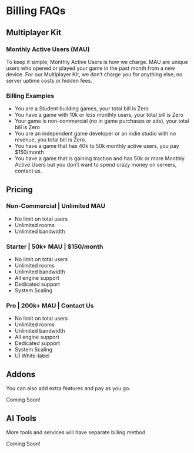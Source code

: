 

# Billing FAQs

## Multiplayer Kit

### Monthly Active Users (MAU)
To keep it simple, Monthly Active Users is how we charge. MAU are unique users who opened or played your game in the past month from a new device. For our Multiplayer Kit, we don’t charge you for anything else; no server uptime costs or hidden fees.

### Billing Examples
- You are a Student building games, your total bill is Zero
- You have a game with 10k or less monthly users, your total bill is Zero
- Your game is non-commercial (no in game purchases or ads), your total bill is Zero
- You are an independent game developer or an indie studio with no revenue, you total bill is Zero.
- You have a game that has 40k to 50k monthly active users, you pay $150/month
- You have a game that is gaining traction and has 50k or more Monthly Active Users but you don’t want to spend crazy money on servers, contact us.

## Pricing

### Non-Commercial | Unlimited MAU

- No limit on total users
- Unlimited rooms
- Unlimited bandwidth


### Starter | 50k+ MAU | $150/month

- No limit on total users
- Unlimited rooms
- Unlimited bandwidth
- All engine support
- Dedicated support
- System Scaling

### Pro | 200k+ MAU | Contact Us 

- No limit on total users
- Unlimited rooms
- Unlimited bandwidth
- All engine support
- Dedicated support
- System Scaling
- UI White-label

## Addons

You can also add extra features and pay as you go.

<Callout emoji="👷🏼‍♀️">
  Coming Soon!
</Callout>

## AI Tools

More tools and services will have separate billing method.
 
<Callout emoji="👷🏼‍♀️">
  Coming Soon!
</Callout>
